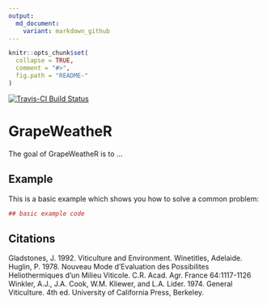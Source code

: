 ```yaml
---
output:
  md_document:
    variant: markdown_github
---
```


<!-- README.md is generated from README.Rmd. Please edit that file -->

```r
knitr::opts_chunk$set(
  collapse = TRUE,
  comment = "#>",
  fig.path = "README-"
)
```

[![Travis-CI Build Status](https://travis-ci.org/pbulsink/GrapeWeatheR.svg?branch=master)](https://travis-ci.org/pbulsink/GrapeWeatheR)

# GrapeWeatheR

The goal of GrapeWeatheR is to ...

## Example

This is a basic example which shows you how to solve a common problem:

```r
## basic example code
```

## Citations
Gladstones, J. 1992. Viticulture and Environment. Winetitles, Adelaide.
Huglin, P. 1978. Nouveau Mode d'Evaluation des Possibilites Heliothermiques d'un Milieu Viticole. C.R. Acad. Agr. France 64:1117-1126
Winkler, A.J., J.A. Cook, W.M. Kliewer, and L.A. Lider. 1974. General Viticulture. 4th ed. University of California Press, Berkeley. 
